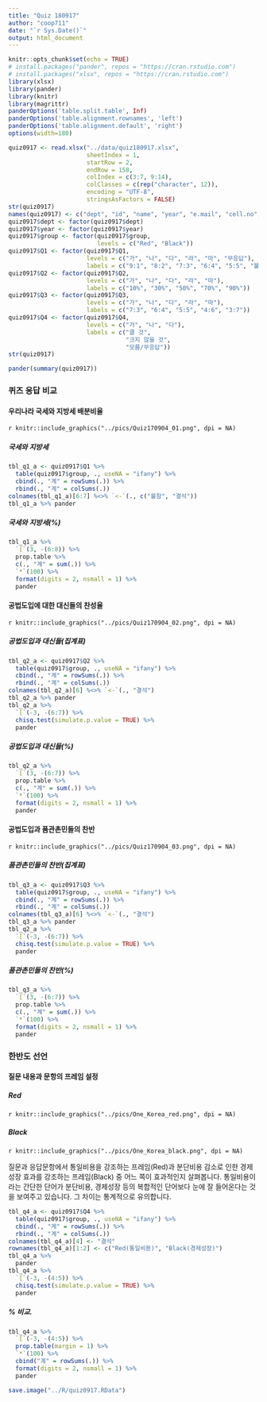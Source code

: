 ```yaml
---
title: "Quiz 180917"
author: "coop711"
date: "`r Sys.Date()`"
output: html_document
---
```


```r
knitr::opts_chunk$set(echo = TRUE)
# install.packages("pander", repos = "https://cran.rstudio.com")
# install.packages("xlsx", repos = "https://cran.rstudio.com")
library(xlsx)
library(pander)
library(knitr)
library(magrittr)
panderOptions('table.split.table', Inf)
panderOptions('table.alignment.rownames', 'left')
panderOptions('table.alignment.default', 'right')
options(width=180)
```

```r
quiz0917 <- read.xlsx("../data/quiz180917.xlsx", 
                      sheetIndex = 1, 
                      startRow = 2, 
                      endRow = 158, 
                      colIndex = c(3:7, 9:14), 
                      colClasses = c(rep("character", 12)), 
                      encoding = "UTF-8",
                      stringsAsFactors = FALSE)
str(quiz0917)
names(quiz0917) <- c("dept", "id", "name", "year", "e.mail", "cell.no", "Q1", "Q2", "Q3", "Q4", "group")
quiz0917$dept <- factor(quiz0917$dept)
quiz0917$year <- factor(quiz0917$year)
quiz0917$group <- factor(quiz0917$group, 
                         levels = c("Red", "Black"))
quiz0917$Q1 <- factor(quiz0917$Q1, 
                      levels = c("가", "나", "다", "라", "마", "무응답"), 
                      labels = c("9:1", "8:2", "7:3", "6:4", "5:5", "불참"))
quiz0917$Q2 <- factor(quiz0917$Q2, 
                      levels = c("가", "나", "다", "라", "마"), 
                      labels = c("10%", "30%", "50%", "70%", "90%"))
quiz0917$Q3 <- factor(quiz0917$Q3, 
                      levels = c("가", "나", "다", "라", "마"), 
                      labels = c("7:3", "6:4", "5:5", "4:6", "3:7"))
quiz0917$Q4 <- factor(quiz0917$Q4, 
                      levels = c("가", "나", "다"),
                      labels = c("클 것", 
                                 "크지 않을 것",
                                 "모름/무응답"))
str(quiz0917)
```

```r
pander(summary(quiz0917))
```

### 퀴즈 응답 비교

#### 우리나라 국세와 지방세 배분비율 

`r knitr::include_graphics("../pics/Quiz170904_01.png", dpi = NA)`

##### 국세와 지방세

```r
tbl_q1_a <- quiz0917$Q1 %>% 
  table(quiz0917$group, ., useNA = "ifany") %>%
  cbind(., "계" = rowSums(.)) %>%
  rbind(., "계" = colSums(.))
colnames(tbl_q1_a)[6:7] %<>% `<-`(., c("불참", "결석"))
tbl_q1_a %>% pander 
```

##### 국세와 지방세(%)

```r
tbl_q1_a %>% 
  `[`(3, -(6:8)) %>%
  prop.table %>% 
  c(., "계" = sum(.)) %>%
  `*`(100) %>%
  format(digits = 2, nsmall = 1) %>%
  pander
```

#### 공법도입에 대한 대신들의 찬성율

`r knitr::include_graphics("../pics/Quiz170904_02.png", dpi = NA)`

##### 공법도입과 대신들(집계표)

```r
tbl_q2_a <- quiz0917$Q2 %>% 
  table(quiz0917$group, ., useNA = "ifany") %>%
  cbind(., "계" = rowSums(.)) %>%
  rbind(., "계" = colSums(.))
colnames(tbl_q2_a)[6] %<>% `<-`(., "결석")
tbl_q2_a %>% pander 
tbl_q2_a %>% 
  `[`(-3, -(6:7)) %>%
  chisq.test(simulate.p.value = TRUE) %>%
  pander
```

##### 공법도입과 대신들(%)

```r
tbl_q2_a %>% 
  `[`(3, -(6:7)) %>%
  prop.table %>% 
  c(., "계" = sum(.)) %>%
  `*`(100) %>%
  format(digits = 2, nsmall = 1) %>%
  pander
```

#### 공법도입과 품관촌민들의 찬반

`r knitr::include_graphics("../pics/Quiz170904_03.png", dpi = NA)`

##### 품관촌민들의 찬반(집계표)

```r
tbl_q3_a <- quiz0917$Q3 %>% 
  table(quiz0917$group, ., useNA = "ifany") %>%
  cbind(., "계" = rowSums(.)) %>%
  rbind(., "계" = colSums(.))
colnames(tbl_q3_a)[6] %<>% `<-`(., "결석")
tbl_q3_a %>% pander 
tbl_q2_a %>% 
  `[`(-3, -(6:7)) %>%
  chisq.test(simulate.p.value = TRUE) %>%
  pander
```

##### 품관촌민들의 찬반(%)

```r
tbl_q3_a %>% 
  `[`(3, -(6:7)) %>%
  prop.table %>% 
  c(., "계" = sum(.)) %>%
  `*`(100) %>%
  format(digits = 2, nsmall = 1) %>%
  pander
```

### 한반도 선언

#### 질문 내용과 문항의 프레임 설정

##### Red 

`r knitr::include_graphics("../pics/One_Korea_red.png", dpi = NA)`

##### Black

`r knitr::include_graphics("../pics/One_Korea_black.png", dpi = NA)`

질문과 응답문항에서 통일비용을 강조하는 프레임(Red)과 분단비용 감소로 인한 경제 성장 효과를 강조하는 프레임(Black) 중 어느 쪽이 효과적인지 살펴봅니다. 통일비용이라는 간단한 단어가 분단비용, 경제성장 등의 복합적인 단어보다 눈에 잘 들어온다는 것을 보여주고 있습니다. 그 차이는 통계적으로 유의합니다.

```r
tbl_q4_a <- quiz0917$Q4 %>%
  table(quiz0917$group, ., useNA = "ifany") %>%
  cbind(., "계" = rowSums(.)) %>%
  rbind(., "계" = colSums(.))
colnames(tbl_q4_a)[4] <- "결석"
rownames(tbl_q4_a)[1:2] <- c("Red(통일비용)", "Black(경제성장)")
tbl_q4_a %>% 
  pander
tbl_q4_a %>% 
  `[`(-3, -(4:5)) %>%
  chisq.test(simulate.p.value = TRUE) %>%
  pander
```

##### % 비교.  

```r
tbl_q4_a %>% 
  `[`(-3, -(4:5)) %>%
  prop.table(margin = 1) %>%
  `*`(100) %>%
  cbind("계" = rowSums(.)) %>%
  format(digits = 2, nsmall = 1) %>%
  pander
```


```r
save.image("../R/quiz0917.RData")
```